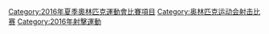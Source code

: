 [[Category:2016年夏季奧林匹克運動會比賽項目|Category:2016年夏季奧林匹克運動會比賽項目]]
[[Category:奥林匹克运动会射击比赛|Category:奥林匹克运动会射击比赛]]
[[Category:2016年射擊運動|Category:2016年射擊運動]]